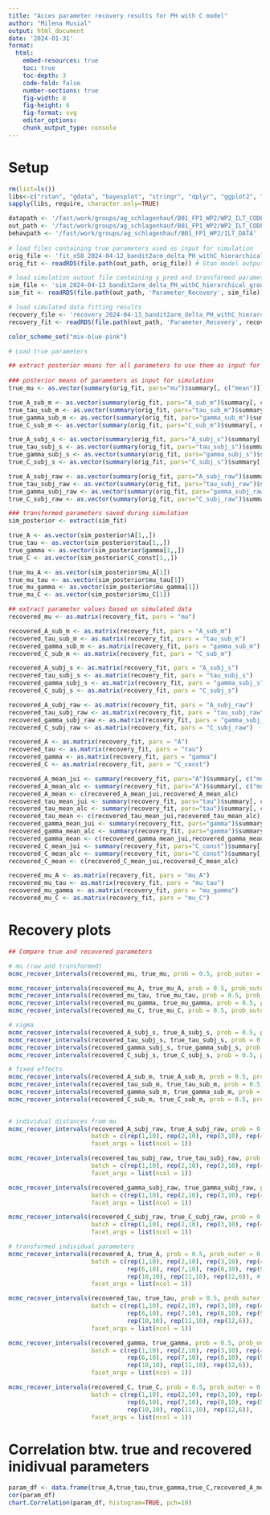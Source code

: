 ---
title: "Acces parameter recovery results for PH with C model"
author: "Milena Musial"
output: html_document
date: '2024-01-31'
format: 
  html:
    embed-resources: true
    toc: true
    toc-depth: 3
    code-fold: false
    number-sections: true
    fig-width: 8
    fig-height: 6
    fig-format: svg
    editor_options: 
    chunk_output_type: console
---

# Setup

```{r}
rm(list=ls())
libs<-c("rstan", "gdata", "bayesplot", "stringr", "dplyr", "ggplot2", "PerformanceAnalytics")
sapply(libs, require, character.only=TRUE)

datapath <- '/fast/work/groups/ag_schlagenhauf/B01_FP1_WP2/WP2_ILT_CODE/02_Behav_and_Comp_Modeling/'
out_path <- '/fast/work/groups/ag_schlagenhauf/B01_FP1_WP2/WP2_ILT_CODE/02_Behav_and_Comp_Modeling/Output'
behavpath <- '/fast/work/groups/ag_schlagenhauf/B01_FP1_WP2/ILT_DATA'
  
# load files containing true parameters used as input for simulation
orig_file <- 'fit_n58_2024-04-12_bandit2arm_delta_PH_withC_hierarchical_group_estimation1_delta0.9_stepsize0.5.rds'
orig_fit <- readRDS(file.path(out_path, orig_file)) # Stan model output

# load simulation outout file containing y_pred and transformed parameters
sim_file <- 'sim_2024-04-13_bandit2arm_delta_PH_withC_hierarchical_group_sim_n58.rds'
sim_fit <- readRDS(file.path(out_path, 'Parameter_Recovery', sim_file)) # Stan model output

# load simulated data fitting results
recovery_file <- 'recovery_2024-04-13_bandit2arm_delta_PH_withC_hierarchical_group_n58.rds'
recovery_fit <- readRDS(file.path(out_path, 'Parameter_Recovery', recovery_file)) # Stan model output

color_scheme_set("mix-blue-pink")
```

```{r}
# Load true parameters

## extract posterior means for all parameters to use them as input for simulation
  
### posterior means of parameters as input for simulation
true_mu <- as.vector(summary(orig_fit, pars="mu")$summary[, c("mean")]) 

true_A_sub_m <- as.vector(summary(orig_fit, pars="A_sub_m")$summary[, c("mean")]) 
true_tau_sub_m <- as.vector(summary(orig_fit, pars="tau_sub_m")$summary[, c("mean")]) 
true_gamma_sub_m <- as.vector(summary(orig_fit, pars="gamma_sub_m")$summary[, c("mean")]) 
true_C_sub_m <- as.vector(summary(orig_fit, pars="C_sub_m")$summary[, c("mean")]) 

true_A_subj_s <- as.vector(summary(orig_fit, pars="A_subj_s")$summary[, c("mean")]) 
true_tau_subj_s <- as.vector(summary(orig_fit, pars="tau_subj_s")$summary[, c("mean")]) 
true_gamma_subj_s <- as.vector(summary(orig_fit, pars="gamma_subj_s")$summary[, c("mean")]) 
true_C_subj_s <- as.vector(summary(orig_fit, pars="C_subj_s")$summary[, c("mean")]) 

true_A_subj_raw <- as.vector(summary(orig_fit, pars="A_subj_raw")$summary[, c("mean")]) 
true_tau_subj_raw <- as.vector(summary(orig_fit, pars="tau_subj_raw")$summary[, c("mean")]) 
true_gamma_subj_raw <- as.vector(summary(orig_fit, pars="gamma_subj_raw")$summary[, c("mean")]) 
true_C_subj_raw <- as.vector(summary(orig_fit, pars="C_subj_raw")$summary[, c("mean")]) 

### transformed parameters saved during simulation
sim_posterior <- extract(sim_fit)

true_A <- as.vector(sim_posterior$A[1,,])
true_tau <- as.vector(sim_posterior$tau[1,,])
true_gamma <- as.vector(sim_posterior$gamma[1,,])
true_C <- as.vector(sim_posterior$C_const[1,,])

true_mu_A <- as.vector(sim_posterior$mu_A[1])
true_mu_tau <- as.vector(sim_posterior$mu_tau[1])
true_mu_gamma <- as.vector(sim_posterior$mu_gamma[1])
true_mu_C <- as.vector(sim_posterior$mu_C[1])

## extract parameter values based on simulated data
recovered_mu <- as.matrix(recovery_fit, pars = "mu")

recovered_A_sub_m <- as.matrix(recovery_fit, pars = "A_sub_m")
recovered_tau_sub_m <- as.matrix(recovery_fit, pars = "tau_sub_m")
recovered_gamma_sub_m <- as.matrix(recovery_fit, pars = "gamma_sub_m")
recovered_C_sub_m <- as.matrix(recovery_fit, pars = "C_sub_m")

recovered_A_subj_s <- as.matrix(recovery_fit, pars = "A_subj_s")
recovered_tau_subj_s <- as.matrix(recovery_fit, pars = "tau_subj_s")
recovered_gamma_subj_s <- as.matrix(recovery_fit, pars = "gamma_subj_s")
recovered_C_subj_s <- as.matrix(recovery_fit, pars = "C_subj_s")

recovered_A_subj_raw <- as.matrix(recovery_fit, pars = "A_subj_raw")
recovered_tau_subj_raw <- as.matrix(recovery_fit, pars = "tau_subj_raw")
recovered_gamma_subj_raw <- as.matrix(recovery_fit, pars = "gamma_subj_raw")
recovered_C_subj_raw <- as.matrix(recovery_fit, pars = "C_subj_raw")

recovered_A <- as.matrix(recovery_fit, pars = "A")
recovered_tau <- as.matrix(recovery_fit, pars = "tau")
recovered_gamma <- as.matrix(recovery_fit, pars = "gamma")
recovered_C <- as.matrix(recovery_fit, pars = "C_const")

recovered_A_mean_jui <- summary(recovery_fit, pars="A")$summary[, c("mean")][c(TRUE,rep(FALSE,1))] # mean of parameter values based on simulated data, ordered as true data
recovered_A_mean_alc <- summary(recovery_fit, pars="A")$summary[, c("mean")][c(rep(FALSE,1),TRUE)]
recovered_A_mean <- c(recovered_A_mean_jui,recovered_A_mean_alc)
recovered_tau_mean_jui <- summary(recovery_fit, pars="tau")$summary[, c("mean")][c(TRUE,rep(FALSE,1))]
recovered_tau_mean_alc <- summary(recovery_fit, pars="tau")$summary[, c("mean")][c(rep(FALSE,1),TRUE)]
recovered_tau_mean <- c(recovered_tau_mean_jui,recovered_tau_mean_alc)
recovered_gamma_mean_jui <- summary(recovery_fit, pars="gamma")$summary[, c("mean")][c(TRUE,rep(FALSE,1))]
recovered_gamma_mean_alc <- summary(recovery_fit, pars="gamma")$summary[, c("mean")][c(rep(FALSE,1),TRUE)]
recovered_gamma_mean <- c(recovered_gamma_mean_jui,recovered_gamma_mean_alc)
recovered_C_mean_jui <- summary(recovery_fit, pars="C_const")$summary[, c("mean")][c(TRUE,rep(FALSE,1))]
recovered_C_mean_alc <- summary(recovery_fit, pars="C_const")$summary[, c("mean")][c(rep(FALSE,1),TRUE)]
recovered_C_mean <- c(recovered_C_mean_jui,recovered_C_mean_alc)

recovered_mu_A <- as.matrix(recovery_fit, pars = "mu_A")
recovered_mu_tau <- as.matrix(recovery_fit, pars = "mu_tau")
recovered_mu_gamma <- as.matrix(recovery_fit, pars = "mu_gamma")
recovered_mu_C <- as.matrix(recovery_fit, pars = "mu_C")
```

# Recovery plots
```{r}
## Compare true and recovered parameters

# mu (raw and transformed)
mcmc_recover_intervals(recovered_mu, true_mu, prob = 0.5, prob_outer = 0.95)

mcmc_recover_intervals(recovered_mu_A, true_mu_A, prob = 0.5, prob_outer = 0.95)
mcmc_recover_intervals(recovered_mu_tau, true_mu_tau, prob = 0.5, prob_outer = 0.95)
mcmc_recover_intervals(recovered_mu_gamma, true_mu_gamma, prob = 0.5, prob_outer = 0.95)
mcmc_recover_intervals(recovered_mu_C, true_mu_C, prob = 0.5, prob_outer = 0.95)

# sigma
mcmc_recover_intervals(recovered_A_subj_s, true_A_subj_s, prob = 0.5, prob_outer = 0.95)
mcmc_recover_intervals(recovered_tau_subj_s, true_tau_subj_s, prob = 0.5, prob_outer = 0.95)
mcmc_recover_intervals(recovered_gamma_subj_s, true_gamma_subj_s, prob = 0.5, prob_outer = 0.95)
mcmc_recover_intervals(recovered_C_subj_s, true_C_subj_s, prob = 0.5, prob_outer = 0.95)

# fixed effects
mcmc_recover_intervals(recovered_A_sub_m, true_A_sub_m, prob = 0.5, prob_outer = 0.95)
mcmc_recover_intervals(recovered_tau_sub_m, true_tau_sub_m, prob = 0.5, prob_outer = 0.95)
mcmc_recover_intervals(recovered_gamma_sub_m, true_gamma_sub_m, prob = 0.5, prob_outer = 0.95)
mcmc_recover_intervals(recovered_C_sub_m, true_C_sub_m, prob = 0.5, prob_outer = 0.95)
  
```

```{r, fig.width=10, fig.height=20}

# individual distances from mu
mcmc_recover_intervals(recovered_A_subj_raw, true_A_subj_raw, prob = 0.5, prob_outer = 0.95, 
                       batch = c(rep(1,10), rep(2,10), rep(3,10), rep(4,10), rep(5,10), rep(6,8)), # adapt last number to 6 or 8 depending on sample size
                       facet_args = list(ncol = 1))

mcmc_recover_intervals(recovered_tau_subj_raw, true_tau_subj_raw, prob = 0.5, prob_outer = 0.95, 
                       batch = c(rep(1,10), rep(2,10), rep(3,10), rep(4,10), rep(5,10), rep(6,8)),
                       facet_args = list(ncol = 1))

mcmc_recover_intervals(recovered_gamma_subj_raw, true_gamma_subj_raw, prob = 0.5, prob_outer = 0.95, 
                       batch = c(rep(1,10), rep(2,10), rep(3,10), rep(4,10), rep(5,10), rep(6,8)),
                       facet_args = list(ncol = 1))

mcmc_recover_intervals(recovered_C_subj_raw, true_C_subj_raw, prob = 0.5, prob_outer = 0.95, 
                       batch = c(rep(1,10), rep(2,10), rep(3,10), rep(4,10), rep(5,10), rep(6,8)),
                       facet_args = list(ncol = 1))

# transformed individual parameters
mcmc_recover_intervals(recovered_A, true_A, prob = 0.5, prob_outer = 0.95, 
                       batch = c(rep(1,10), rep(2,10), rep(3,10), rep(4,10), rep(5,10),
                                 rep(6,10), rep(7,10), rep(8,10), rep(9,10),
                                 rep(10,10), rep(11,10), rep(12,6)), # adapt last number to 2 or 6 depending on sample size
                       facet_args = list(ncol = 1))

mcmc_recover_intervals(recovered_tau, true_tau, prob = 0.5, prob_outer = 0.95, 
                       batch = c(rep(1,10), rep(2,10), rep(3,10), rep(4,10), rep(5,10),
                                 rep(6,10), rep(7,10), rep(8,10), rep(9,10),
                                 rep(10,10), rep(11,10), rep(12,6)),
                       facet_args = list(ncol = 1))

mcmc_recover_intervals(recovered_gamma, true_gamma, prob = 0.5, prob_outer = 0.95, 
                       batch = c(rep(1,10), rep(2,10), rep(3,10), rep(4,10), rep(5,10),
                                 rep(6,10), rep(7,10), rep(8,10), rep(9,10),
                                 rep(10,10), rep(11,10), rep(12,6)),
                       facet_args = list(ncol = 1))

mcmc_recover_intervals(recovered_C, true_C, prob = 0.5, prob_outer = 0.95, 
                       batch = c(rep(1,10), rep(2,10), rep(3,10), rep(4,10), rep(5,10),
                                 rep(6,10), rep(7,10), rep(8,10), rep(9,10),
                                 rep(10,10), rep(11,10), rep(12,6)),
                       facet_args = list(ncol = 1))

```

# Correlation btw. true and recovered inidivual parameters
```{r, fig.width=10, fig.height=20}
param_df <- data.frame(true_A,true_tau,true_gamma,true_C,recovered_A_mean,recovered_tau_mean,recovered_gamma_mean,recovered_C_mean)
cor(param_df)
chart.Correlation(param_df, histogram=TRUE, pch=19)
```
